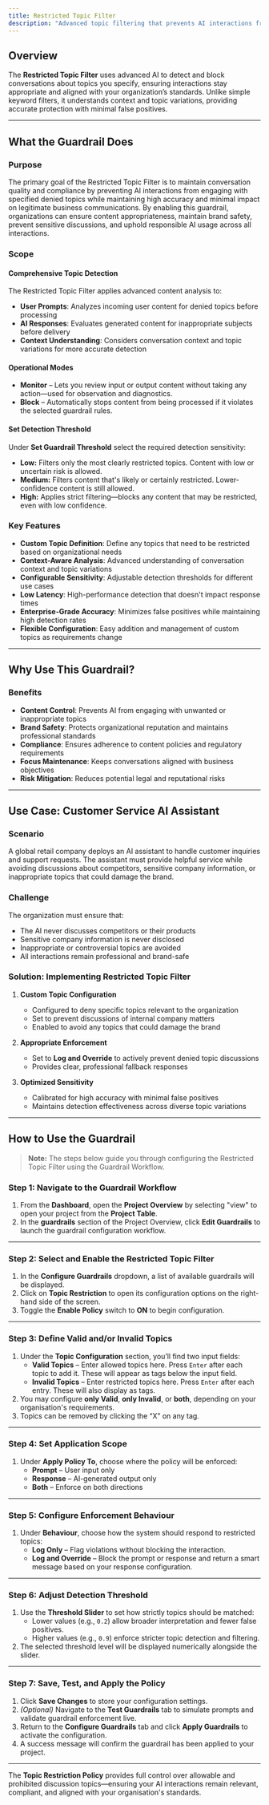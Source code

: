 ```yaml
---
title: Restricted Topic Filter
description: "Advanced topic filtering that prevents AI interactions from engaging with specified denied topics while maintaining conversation quality."
---
```


## Overview

The **Restricted Topic Filter** uses advanced AI to detect and block conversations about topics you specify, ensuring interactions stay appropriate and aligned with your organization’s standards. Unlike simple keyword filters, it understands context and topic variations, providing accurate protection with minimal false positives.

---

## What the Guardrail Does

### Purpose

The primary goal of the Restricted Topic Filter is to maintain conversation quality and compliance by preventing AI interactions from engaging with specified denied topics while maintaining high accuracy and minimal impact on legitimate business communications. By enabling this guardrail, organizations can ensure content appropriateness, maintain brand safety, prevent sensitive discussions, and uphold responsible AI usage across all interactions.

### Scope

#### Comprehensive Topic Detection

The Restricted Topic Filter applies advanced content analysis to:

- **User Prompts**: Analyzes incoming user content for denied topics before processing
- **AI Responses**: Evaluates generated content for inappropriate subjects before delivery
- **Context Understanding**: Considers conversation context and topic variations for more accurate detection

#### Operational Modes

- **Monitor** – Lets you review input or output content without taking any action—used for observation and diagnostics.
- **Block** – Automatically stops content from being processed if it violates the selected guardrail rules.

#### Set Detection Threshold

Under **Set Guardrail Threshold** select the required detection sensitivity:

- **Low:** Filters only the most clearly restricted topics. Content with low or uncertain risk is allowed.
- **Medium:** Filters content that's likely or certainly restricted. Lower-confidence content is still allowed.
- **High:** Applies strict filtering—blocks any content that may be restricted, even with low confidence.

### Key Features

- **Custom Topic Definition**: Define any topics that need to be restricted based on organizational needs
- **Context-Aware Analysis**: Advanced understanding of conversation context and topic variations
- **Configurable Sensitivity**: Adjustable detection thresholds for different use cases
- **Low Latency**: High-performance detection that doesn't impact response times
- **Enterprise-Grade Accuracy**: Minimizes false positives while maintaining high detection rates
- **Flexible Configuration**: Easy addition and management of custom topics as requirements change

---

## Why Use This Guardrail?

### Benefits

- **Content Control**: Prevents AI from engaging with unwanted or inappropriate topics
- **Brand Safety**: Protects organizational reputation and maintains professional standards
- **Compliance**: Ensures adherence to content policies and regulatory requirements
- **Focus Maintenance**: Keeps conversations aligned with business objectives
- **Risk Mitigation**: Reduces potential legal and reputational risks

---

## Use Case: Customer Service AI Assistant

### Scenario

A global retail company deploys an AI assistant to handle customer inquiries and support requests. The assistant must provide helpful service while avoiding discussions about competitors, sensitive company information, or inappropriate topics that could damage the brand.

### Challenge

The organization must ensure that:

- The AI never discusses competitors or their products
- Sensitive company information is never disclosed
- Inappropriate or controversial topics are avoided
- All interactions remain professional and brand-safe

### Solution: Implementing Restricted Topic Filter

1. **Custom Topic Configuration**  
   - Configured to deny specific topics relevant to the organization
   - Set to prevent discussions of internal company matters
   - Enabled to avoid any topics that could damage the brand

2. **Appropriate Enforcement**  
   - Set to **Log and Override** to actively prevent denied topic discussions
   - Provides clear, professional fallback responses

3. **Optimized Sensitivity**  
   - Calibrated for high accuracy with minimal false positives
   - Maintains detection effectiveness across diverse topic variations

---

## How to Use the Guardrail

> **Note:** The steps below guide you through configuring the Restricted Topic Filter using the Guardrail Workflow.

### Step 1: Navigate to the Guardrail Workflow

1. From the **Dashboard**, open the **Project Overview** by selecting "view" to open your project from the **Project Table**.
2. In the **guardrails** section of the Project Overview, click **Edit Guardrails** to launch the guardrail configuration workflow.

---

### Step 2: Select and Enable the Restricted Topic Filter

1. In the **Configure Guardrails** dropdown, a list of available guardrails will be displayed.
2. Click on **Topic Restriction** to open its configuration options on the right-hand side of the screen.
3. Toggle the **Enable Policy** switch to **ON** to begin configuration.

---

### Step 3: Define Valid and/or Invalid Topics

1. Under the **Topic Configuration** section, you’ll find two input fields:
   - **Valid Topics** – Enter allowed topics here. Press `Enter` after each topic to add it. These will appear as tags below the input field.
   - **Invalid Topics** – Enter restricted topics here. Press `Enter` after each entry. These will also display as tags.
2. You may configure **only Valid**, **only Invalid**, or **both**, depending on your organisation's requirements.
3. Topics can be removed by clicking the “X” on any tag.

---

### Step 4: Set Application Scope

1. Under **Apply Policy To**, choose where the policy will be enforced:
   - **Prompt** – User input only
   - **Response** – AI-generated output only
   - **Both** – Enforce on both directions

---

### Step 5: Configure Enforcement Behaviour

1. Under **Behaviour**, choose how the system should respond to restricted topics:
   - **Log Only** – Flag violations without blocking the interaction.
   - **Log and Override** – Block the prompt or response and return a smart message based on your response configuration.

---

### Step 6: Adjust Detection Threshold

1. Use the **Threshold Slider** to set how strictly topics should be matched:
   - Lower values (e.g., `0.2`) allow broader interpretation and fewer false positives.
   - Higher values (e.g., `0.9`) enforce stricter topic detection and filtering.
2. The selected threshold level will be displayed numerically alongside the slider.

---

### Step 7: Save, Test, and Apply the Policy

1. Click **Save Changes** to store your configuration settings.
2. *(Optional)* Navigate to the **Test Guardrails** tab to simulate prompts and validate guardrail enforcement live.
3. Return to the **Configure Guardrails** tab and click **Apply Guardrails** to activate the configuration.
4. A success message will confirm the guardrail has been applied to your project.

---

The **Topic Restriction Policy** provides full control over allowable and prohibited discussion topics—ensuring your AI interactions remain relevant, compliant, and aligned with your organisation's standards.
